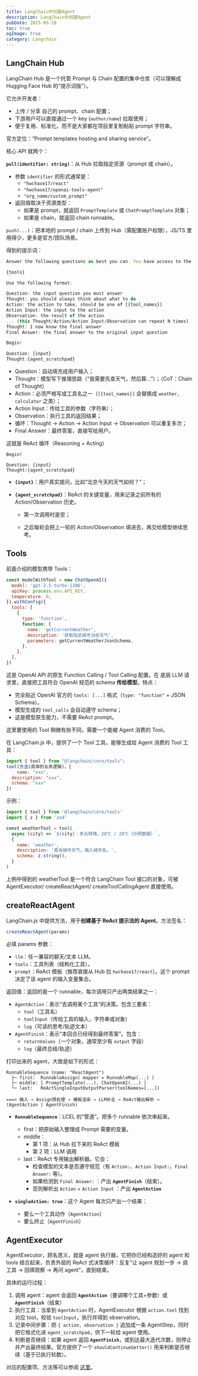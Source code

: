 ```yaml
---
title: LangChain中创建Agent
description: LangChain中创建Agent
pubDate: 2025-09-28
toc: true
ogImage: true
category: Langchain
---
```


## LangChain Hub

LangChain Hub 是一个托管 Prompt 与 Chain 配置的集中仓库（可以理解成 Hugging Face Hub 的“提示词版”）。

它允许开发者：

- 上传 / 分享 自己的 prompt、chain 配置；
- 下游用户可以直接通过一个 key (`author/name`) 拉取使用；
- 便于复用、标准化，而不是大家都在项目里复制粘贴 prompt 字符串。

官方定位：“Prompt templates hosting and sharing service”。

核心 API 就两个：

**`pull(identifier: string)`**：从 Hub 拉取指定资源（prompt 或 chain）。

- 参数 `identifier` 的形式通常是：
  - `"hwchase17/react"`
  - `"hwchase17/openai-tools-agent"`
  - `"org_name/custom_prompt"`
- 返回值取决于资源类型：
  - 如果是 prompt，就返回 `PromptTemplate` 或 `ChatPromptTemplate` 对象；
  - 如果是 chain，就返回 chain runnable。

`push(...)`：把本地的 prompt / chain 上传到 Hub（需配置账户权限），JS/TS 里用得少，更多是官方/团队场景。

得到的提示词：

```js
Answer the following questions as best you can. You have access to the following tools:

{tools}

Use the following format:

Question: the input question you must answer
Thought: you should always think about what to do
Action: the action to take, should be one of [{tool_names}]
Action Input: the input to the action
Observation: the result of the action
... (this Thought/Action/Action Input/Observation can repeat N times)
Thought: I now know the final answer
Final Answer: the final answer to the original input question

Begin!

Question: {input}
Thought:{agent_scratchpad}
```

- Question：自动填充成用户输入；
- Thought：模型写下推理思路（“我需要先查天气，然后算…”）；（CoT：Chain of Thought）
- Action：必须严格写成工具名之一（`[{tool_names}]` 会替换成 `weather, calculator` 之类）；
- Action Input：传给工具的参数（字符串）；
- Observation：执行工具的返回结果；
- 循环：Thought → Action → Action Input → Observation 可以重复多次；
- Final Answer：最终答案，直接写给用户。

这就是 ReAct 循环（Reasoning + Acting）

```
Begin!

Question: {input}
Thought:{agent_scratchpad}
```

- **`{input}`**：用户真实提问，比如“北京今天的天气如何？”；

- **`{agent_scratchpad}`**：ReAct 的关键变量，用来记录之前所有的 Action/Observation 历史。

  - 第一次调用时是空；

  - 之后每轮会把上一轮的 Action/Observation 填进去，再交给模型继续思考。

## Tools

前面介绍的模型携带 Tools：

```js
const modelWithTool = new ChatOpenAI({
  model: 'gpt-3.5-turbo-1106',
  apiKey: process.env.API_KEY,
  temperature: 0,
}).withConfig({
  tools: [
    {
      type: 'function',
      function: {
        name: 'getCurrentWeather',
        description: '获取指定城市当前天气',
        parameters: getCurrentWeatherJsonSchema,
      },
    },
  ],
})
```

这是 OpenAI API 的原生 Function Calling / Tool Calling 配置。在 底层 LLM 请求里，直接把工具符合 OpenAI 规范的 schema **传给模型**。特点：

- 完全贴近 OpenAI 官方的 `tools: [...]` 格式（`type: "function"` + JSON Schema）。
- 模型生成的 `tool_calls` 会自动遵守 schema；
- 这是模型原生能力，不需要 ReAct prompt。

这里要使用的 Tool 稍微有些不同，需要一个能被 Agent 消费的 Tool。

在 LangChain.js 中，提供了一个 Tool 工具，能够生成给 Agent 消费的 Tool 工具：

```js
import { tool } from "@langchain/core/tools";
tool(方法(具体的业务逻辑)，{
	name: "xxx",
  description: "xxx",
  schema: "xxx"
})
```

示例：

```js
import { tool } from '@langchain/core/tools'
import { z } from 'zod'

const weatherTool = tool(
  async (city) => `${city}：多云转晴，28℃ / 20℃（示例数据）`,
  {
    name: 'weather',
    description: '查询城市天气。输入城市名。',
    schema: z.string(),
  }
)
```

上例中得到的 weatherTool 是一个符合 LangChain Tool 接口的对象，可被 AgentExecutor/ createReactAgent/ createToolCallingAgent 直接使用。

## createReactAgent

LangChain.js 中提供方法，用于**创建基于 ReAct 提示法的 Agent**。方法签名：

```js
createReactAgent(params)
```

必填 params 参数：

- `llm`：任一兼容的聊天/文本 LLM。
- `tools`：工具列表（结构化工具）。
- `prompt`：ReAct 模板（推荐直接从 Hub 拉 `hwchase17/react`）。这个 prompt 决定了该 agent 的输入变量集合。

返回值：返回的是一个 runnable，每次调用只产出两类结果之一：

- `AgentAction`：表示“去调用某个工具”的决策。包含三要素：
  - `tool`（工具名）
  - `toolInput`（传给工具的输入，字符串或对象）
  - `log`（可读的思考/轨迹文本）
- `AgentFinish`：表示“本回合已经得到最终答案”。包含：
  - `returnValues`（一个对象，通常至少有 `output` 字段）
  - `log`（最终总结/轨迹）

打印出来的 agent，大致是如下的形式：

```
RunnableSequence (name: "ReactAgent")
  ├─ first:  RunnableAssign( mapper = RunnableMap(...) )
  ├─ middle: [ PromptTemplate(...), ChatOpenAI(...) ]
  └─ last:   ReActSingleInputOutputParser(toolNames=[...])

===> 输入 → Assign预处理 → 模板渲染 → LLM补全 → ReAct输出解析 → (AgentAction | AgentFinish)
```

- **`RunnableSequence`**：LCEL 的“管道”。把多个 runnable 依次串起来。

  - first：把原始输入整理成 Prompt 需要的变量。
  - middle：
    - 第 1 项：从 Hub 拉下来的 ReAct 模板
    - 第 2 项：LLM 调用
  - last：ReAct 专用输出解析器。它会：
    - 检查模型的文本是否遵守规范（有 `Action:`、`Action Input:`、`Final Answer:` 等）。
    - 如果检测到 `Final Answer:` ：产出 **`AgentFinish`**（结束）。
    - 否则解析出 `Action` + `Action Input` ：产出 **`AgentAction`**

- **`singleAction: true`**：这个 Agent 每次只产出一个结果：
  - 要么一个工具动作（`AgentAction`）
  - 要么终止（`AgentFinish`）

## AgentExecutor

AgentExecutor，顾名思义，就是 agent 执行器，它把你已经构造好的 agent 和 tools 结合起来，负责外层的 ReAct 式决策循环：反复“让 agent 规划一步 → 调工具 → 回填观察 → 再问 agent”，直到结束。

具体的运行过程：

1. 调用 agent：agent 会返回 **`AgentAction`**（要调哪个工具+参数）或 **`AgentFinish`**（结束）
2. 执行工具：当拿到 `AgentAction` 时，AgentExecutor 根据 `action.tool` 找到对应 tool，校验 `toolInput`，执行并得到 observation。
3. 记录中间步骤：把 `{ action, observation }` 追加成一条 AgentStep，同时把它格式化进 `agent_scratchpad`，供下一轮给 agent 使用。
4. 判断是否继续：如果 agent 返回 **`AgentFinish`**，或到达最大迭代次数，则停止并产出最终结果。官方提供了一个 `shouldContinueGetter()` 用来判断是否继续（基于已执行轮数）。

对应的配置项、方法等可以参阅 [这里](https://v03.api.js.langchain.com/classes/langchain.agents.AgentExecutor.html)。
